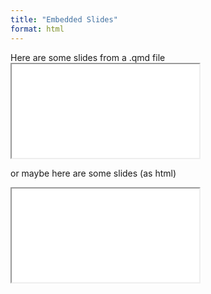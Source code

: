 ```yaml
---
title: "Embedded Slides"
format: html
---
```


Here are some slides from a .qmd file
<div>

```{=html}
<iframe class="slide-deck" src="placeholders/"></iframe>
```

</div>

or maybe here are some slides (as html)

<div>

```{=html}
<iframe class="slide-deck" src="placeholders/placeholderslides.html"></iframe>
```

</div>
